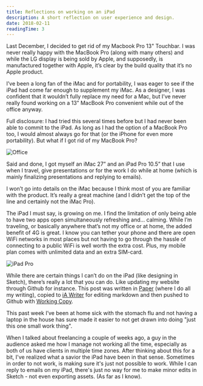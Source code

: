 ```yaml
---
title: Reflections on working on an iPad
description: A short reflection on user experience and design.
date: 2018-02-11
readingTime: 3
---
```


Last December, I decided to get rid of my Macbook Pro 13" Touchbar. I was never really happy with the MacBook Pro (along with many others) and while the LG display is being sold by Apple, and supposedly, is manufactured together with Apple, it’s clear by the build quality that it’s no Apple product.

I’ve been a long fan of the iMac and for portability, I was eager to see if the iPad had come far enough to supplement my iMac. As a designer, I was confident that it wouldn’t fully replace my need for a Mac, but I’ve never really found working on a 13” MacBook Pro convenient while out of the office anyway.

Full disclosure: I had tried this several times before but I had never been able to commit to the iPad. As long as I had the option of a MacBook Pro too, I would almost always go for that (or the iPhone for even more portability). But what if I got rid of my MacBook Pro?

![Office](office.png)

Said and done, I got myself an iMac 27” and an iPad Pro 10.5” that I use when I travel, give presentations or for the work I do while at home (which is mainly finalizing presentations and replying to emails).

I won’t go into details on the iMac because I think most of you are familiar with the product. It’s really a great machine (and I didn’t get the top of the line and certainly not the iMac Pro).

The iPad I must say, is growing on me. I find the limitation of only being able to have two apps open simultaneously refreshing and… calming. While I’m traveling, or basically anywhere that’s not my office or at home, the added benefit of 4G is great. I know you can tether your phone and there are open WiFi networks in most places but not having to go through the hassle of connecting to a public WiFi is well worth the extra cost. Plus, my mobile plan comes with unlimited data and an extra SIM-card.

![iPad Pro](Screen-Shot-2017-06-22-at-09.47.33-1024x669.png)

While there are certain things I can’t do on the iPad (like designing in Sketch), there’s really a lot that you can do. Like updating my website through Github for instance. This post was written in [Paper](https://paper.dropbox.com) (where I do all my writing), copied to [iA Writer](https://ia.net/writer/) for editing markdown and then pushed to Github with [Working Copy](https://workingcopyapp.com).

This past week I’ve been at home sick with the stomach flu and not having a laptop in the house has sure made it easier to not get drawn into doing "just this one small work thing".

When I talked about freelancing a couple of weeks ago, a guy in the audience asked me how I manage not working all the time, especially as both of us have clients in multiple time zones. After thinking about this for a bit, I've realized what a savior  the iPad have been in that sense. Sometimes in order to not work, is making sure it's just not possible to work. While I can reply to emails on my iPad, there's just no way for me to make minor edits in Sketch - not even exporting assets. (As far as I know).
